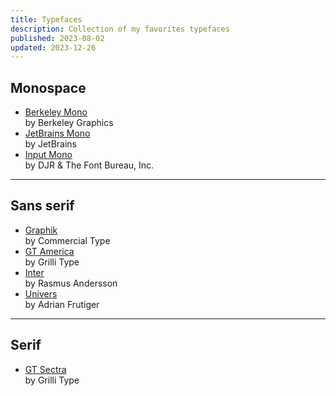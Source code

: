 ```yaml
---
title: Typefaces
description: Collection of my favorites typefaces
published: 2023-08-02
updated: 2023-12-26
---
```


## Monospace
- [Berkeley Mono](https://berkeleygraphics.com/typefaces/berkeley-mono/) <br/><span>by Berkeley Graphics</span>
- [JetBrains Mono](https://www.jetbrains.com/lp/mono/) <br/><span>by JetBrains</span>
- [Input Mono](https://input.djr.com/) <br/><span>by DJR & The Font Bureau, Inc.</span>

---

## Sans serif
- [Graphik](https://commercialtype.com/catalog/graphik) <br/><span>by Commercial Type</span>
- [GT America](https://www.grillitype.com/typeface/gt-america) <br/><span>by Grilli Type</span>
- [Inter](https://rsms.me/inter/) <br/><span>by Rasmus Andersson</span>
- [Univers](https://www.fontshop.com/families/univers) <br/><span>by Adrian Frutiger</span>

---

## Serif
- [GT Sectra](https://www.grillitype.com/typeface/gt-sectra) <br/><span>by Grilli Type</span>
